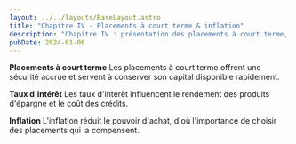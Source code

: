 ```yaml
---
layout: ../../layouts/BaseLayout.astro
title: "Chapitre IV - Placements à court terme & inflation"
description: "Chapitre IV : présentation des placements à court terme, des taux d'intérêt et de l'effet de l'inflation."
pubDate: 2024-01-06
---
```


**Placements à court terme**
Les placements à court terme offrent une sécurité accrue et servent à conserver son capital disponible rapidement.

**Taux d'intérêt**
Les taux d'intérêt influencent le rendement des produits d'épargne et le coût des crédits.

**Inflation**
L'inflation réduit le pouvoir d'achat, d'où l'importance de choisir des placements qui la compensent.

